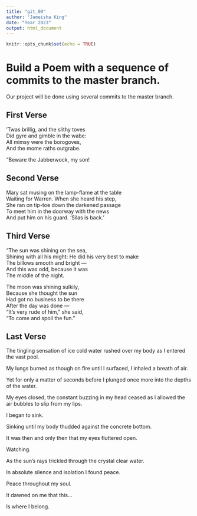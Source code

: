 ```yaml
---
title: "git_00"
author: "Jameisha King"
date: "Year 2023"
output: html_document
---
```


```r
knitr::opts_chunk$set(echo = TRUE)
```
# Build a Poem with a sequence of commits to the master branch.
Our project will be done using several commits to the master branch.
<!-- Do not modify or change any text in "!--" bracketed areas such as this --- these are instructions to
you, if you change any of this the git program will notice it and compromise your git merging strategy !-->

## First Verse 
<!--Put the first five lines of a poem by Lewis Carrol in this section!-->
’Twas brillig, and the slithy toves  
      Did gyre and gimble in the wabe:  
All mimsy were the borogoves,  
      And the mome raths outgrabe.    

“Beware the Jabberwock, my son!  
  
  
## Second Verse
<!--Put the first five lines of a poem by Robert Frost here!-->
Mary sat musing on the lamp-flame at the table  
Waiting for Warren. When she heard his step,  
She ran on tip-toe down the darkened passage  
To meet him in the doorway with the news  
And put him on his guard. ‘Silas is back.’  


## Third Verse
<!--Put the first two verses of The Walrus and the Carpenter here!-->
"The sun was shining on the sea,  
      Shining with all his might: 
He did his very best to make  
      The billows smooth and bright —  
And this was odd, because it was  
      The middle of the night.  
  
The moon was shining sulkily,  
      Because she thought the sun  
Had got no business to be there  
      After the day was done —  
"It's very rude of him," she said,  
      "To come and spoil the fun."  
  


## Last Verse
<!--Put a short poem of your choice 8-20 lines,here!-->
The tingling sensation of ice cold water rushed over my body as I entered the vast pool.   
  
My lungs burned as though on fire until I surfaced, I inhaled a breath of air.  
  
Yet for only a matter of seconds before I plunged once more   into the depths of the water.  
  
My eyes closed, the constant buzzing in my head ceased as I   allowed the air bubbles to slip from my lips.   
  
I began to sink.   
  
Sinking until my body thudded against the concrete bottom.   
  
It was then and only then that my eyes fluttered open.  
  
Watching.  
  
As the sun's rays trickled through the crystal clear water.  
  
In absolute silence and isolation I found peace.   
  
Peace throughout my soul.   
  
It dawned on me that this...  
  
Is where I belong.   
  

